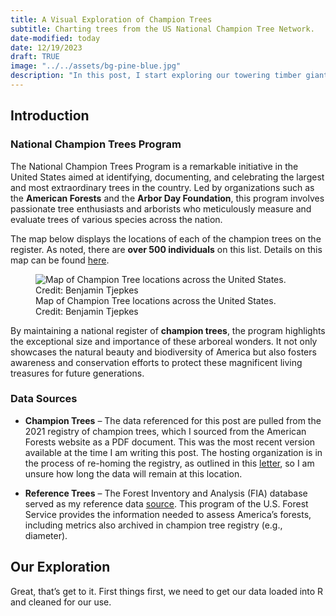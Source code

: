 ```yaml
---
title: A Visual Exploration of Champion Trees
subtitle: Charting trees from the US National Champion Tree Network.
date-modified: today
date: 12/19/2023
draft: TRUE
image: "../../assets/bg-pine-blue.jpg"
description: "In this post, I start exploring our towering timber giants apart of the National Champion Trees Program as designated by American Forests."
---
```


## Introduction

### National Champion Trees Program

The National Champion Trees Program is a remarkable initiative in the United States aimed at identifying, documenting, and celebrating the largest and most extraordinary trees in the country. Led by organizations such as the **American Forests** and the **Arbor Day Foundation**, this program involves passionate tree enthusiasts and arborists who meticulously measure and evaluate trees of various species across the nation.

The map below displays the locations of each of the champion trees on the register. As noted, there are **over 500 individuals** on this list. Details on this map can be found [here](../../gallery/national-champion-tree-map/index.qmd).

![Map of Champion Tree locations across the United States. Credit: Benjamin Tjepkes](../../gallery/national-champion-tree-map/img-national-champion-trees.png)


By maintaining a national register of **champion trees**, the program highlights the exceptional size and importance of these arboreal wonders. It not only showcases the natural beauty and biodiversity of America but also fosters awareness and conservation efforts to protect these magnificent living treasures for future generations.

### Data Sources

- **Champion Trees** -- The data referenced for this post are pulled from the 2021 registry of champion trees, which I sourced from the American Forests website as a PDF document. This was the most recent version available at the time I am writing this post. The hosting organization is in the process of re-homing the registry, as outlined in this [letter](https://d3f9k0n15ckvhe.cloudfront.net/wp-content/uploads/2022/09/Sept-9-2022-Champion-Trees-update.pdf), so I am unsure how long the data will remain at this location.

- **Reference Trees** -- The Forest Inventory and Analysis (FIA) database served as my reference data [source](https://www.fia.fs.usda.gov/tools-data/). This program of the U.S. Forest Service provides the information needed to assess America's forests, including metrics also archived in champion tree registry (e.g., diameter).

## Our Exploration

Great, that's get to it. First things first, we need to get our data loaded into R and cleaned for our use.
